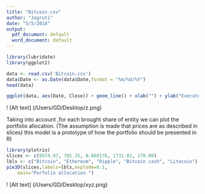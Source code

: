 ```yaml
---
title: "Bitcoin.csv"
author: "Jagruti"
date: "5/5/2018"
output:
  pdf_document: default
  word_document: default
---
```


```r
library(lubridate)
library(ggplot2)
```

```r
data <- read.csv('Bitcoin.csv')
data$Date <- as.Date(data$Date,format = "%m/%d/%Y")
head(data)
```

```r
ggplot(data, aes(Date, Close)) + geom_line() + xlab("") + ylab("Executed_Price")
```
! [Alt text] (/Users/GD/Desktop/z.png)


Taking into account ,for each brought share of entity we can plot the portfolio allocation.
(The assumption is made that prices are as described in slices)
this model is a prototype of how the portfolio should be presented in R)
                 
```r
library(plotrix)
slices <- c(9574.97, 785.35, 0.869176, 1731.82, 170.08) 
lbls <- c("Bitcoin", "Ethereum", "Ripple", "Bitcoin cash", "Litecoin")
pie3D(slices,labels=lbls,explode=0.1,
  	main="Porfolio allocation ")
```
! [Alt text] (/Users/GD/Desktop/xyz.png)


